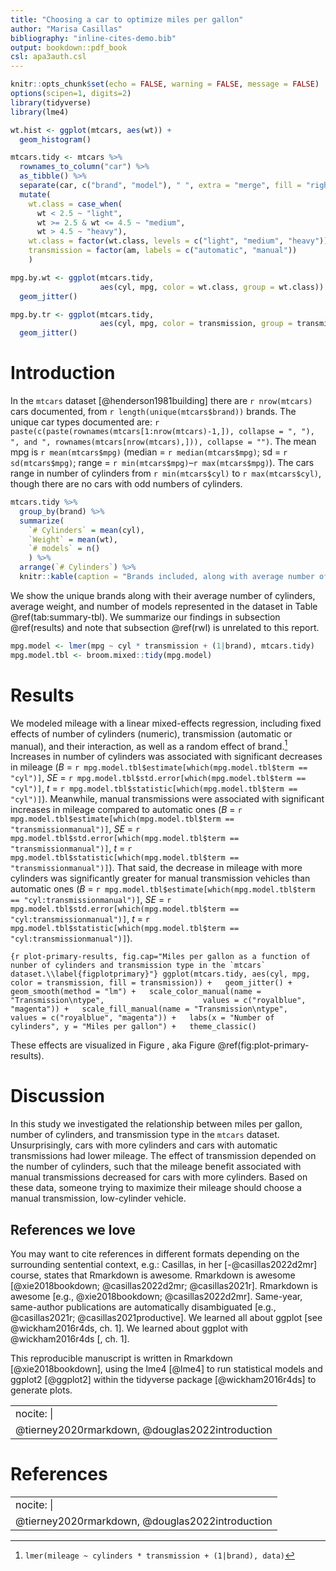 ```yaml
---
title: "Choosing a car to optimize miles per gallon"
author: "Marisa Casillas"
bibliography: "inline-cites-demo.bib"
output: bookdown::pdf_book
csl: apa3auth.csl
---
```


```r
knitr::opts_chunk$set(echo = FALSE, warning = FALSE, message = FALSE)
options(scipen=1, digits=2)
library(tidyverse)
library(lme4)
```

```r
wt.hist <- ggplot(mtcars, aes(wt)) +
  geom_histogram()
```

```r
mtcars.tidy <- mtcars %>%
  rownames_to_column("car") %>%
  as_tibble() %>%
  separate(car, c("brand", "model"), " ", extra = "merge", fill = "right") %>%
  mutate(
    wt.class = case_when(
      wt < 2.5 ~ "light",
      wt >= 2.5 & wt <= 4.5 ~ "medium",
      wt > 4.5 ~ "heavy"),
    wt.class = factor(wt.class, levels = c("light", "medium", "heavy")),
    transmission = factor(am, labels = c("automatic", "manual"))
    )
```

```r
mpg.by.wt <- ggplot(mtcars.tidy,
                    aes(cyl, mpg, color = wt.class, group = wt.class)) +
  geom_jitter()

mpg.by.tr <- ggplot(mtcars.tidy,
                    aes(cyl, mpg, color = transmission, group = transmission)) +
  geom_jitter()
```

# Introduction

In the `mtcars` dataset [@henderson1981building] there are `r nrow(mtcars)` cars documented, from `r length(unique(mtcars$brand))` brands. The unique car types documented are: `r paste(c(paste(rownames(mtcars[1:nrow(mtcars)-1,]), collapse = ", "), ", and ", rownames(mtcars[nrow(mtcars),])), collapse = "")`. The mean mpg is `r mean(mtcars$mpg)` (median = `r median(mtcars$mpg)`; sd = `r sd(mtcars$mpg)`; range = `r min(mtcars$mpg)`--`r max(mtcars$mpg)`). The cars range in number of cylinders from `r min(mtcars$cyl)` to `r max(mtcars$cyl)`, though there are no cars with odd numbers of cylinders.

```r
mtcars.tidy %>%
  group_by(brand) %>%
  summarize(
    `# Cylinders` = mean(cyl),
    `Weight` = mean(wt),
    `# models` = n()
    ) %>%
  arrange(`# Cylinders`) %>%
  knitr::kable(caption = "Brands included, along with average number of cylinders and average weight among the number of models included for each brand.")
```

We show the unique brands along with their average number of cylinders, average weight, and number of models represented in the dataset in Table \@ref(tab:summary-tbl). We summarize our findings in subsection \@ref(results) and note that subsection \@ref(rwl) is unrelated to this report.

```r
mpg.model <- lmer(mpg ~ cyl * transmission + (1|brand), mtcars.tidy)
mpg.model.tbl <- broom.mixed::tidy(mpg.model)
```


# Results

We modeled mileage with a linear mixed-effects regression, including fixed effects of number of cylinders (numeric), transmission (automatic or manual), and their interaction, as well as a random effect of brand.^[`lmer(mileage ~ cylinders * transmission + (1|brand), data)`] Increases in number of cylinders was associated with significant decreases in mileage (_B_ = `r mpg.model.tbl$estimate[which(mpg.model.tbl$term == "cyl")]`, _SE_ = `r mpg.model.tbl$std.error[which(mpg.model.tbl$term == "cyl")]`, _t_ = `r mpg.model.tbl$statistic[which(mpg.model.tbl$term == "cyl")]`). Meanwhile, manual transmissions were associated with significant increases in mileage compared to automatic ones (_B_ = `r mpg.model.tbl$estimate[which(mpg.model.tbl$term == "transmissionmanual")]`, _SE_ = `r mpg.model.tbl$std.error[which(mpg.model.tbl$term == "transmissionmanual")]`, _t_ = `r mpg.model.tbl$statistic[which(mpg.model.tbl$term == "transmissionmanual")]`). That said, the decrease in mileage with more cylinders was significantly greater for manual transmission vehicles than automatic ones (_B_ = `r mpg.model.tbl$estimate[which(mpg.model.tbl$term == "cyl:transmissionmanual")]`, _SE_ = `r mpg.model.tbl$std.error[which(mpg.model.tbl$term == "cyl:transmissionmanual")]`, _t_ = `r mpg.model.tbl$statistic[which(mpg.model.tbl$term == "cyl:transmissionmanual")]`).

```{r plot-primary-results, fig.cap="Miles per gallon as a function of nunber of cylinders and transmission type in the `mtcars` dataset.\\label{figplotprimary}"}
ggplot(mtcars.tidy, aes(cyl, mpg, color = transmission, fill = transmission)) +
  geom_jitter() +
  geom_smooth(method = "lm") +
  scale_color_manual(name = "Transmission\ntype",
                     values = c("royalblue", "magenta")) +
  scale_fill_manual(name = "Transmission\ntype",
                    values = c("royalblue", "magenta")) +
  labs(x = "Number of cylinders", y = "Miles per gallon") +
  theme_classic()
```

These effects are visualized in Figure \ref{figplotprimary}, aka Figure \@ref(fig:plot-primary-results).

# Discussion

In this study we investigated the relationship between miles per gallon, number of cylinders, and transmission type in the `mtcars` dataset. Unsurprisingly, cars with more cylinders and cars with automatic transmissions had lower mileage. The effect of transmission depended on the number of cylinders, such that the mileage benefit associated with manual transmissions decreased for cars with more cylinders. Based on these data, someone trying to maximize their mileage should choose a manual transmission, low-cylinder vehicle.

## References we love {#rwl}

You may want to cite references in different formats depending on the surrounding sentential context, e.g.: Casillas, in her [-@casillas2022d2mr] course, states that Rmarkdown is awesome. Rmarkdown is awesome [@xie2018bookdown; @casillas2022d2mr; @casillas2021r]. Rmarkdown is awesome [e.g., @xie2018bookdown; @casillas2022d2mr]. Same-year, same-author publications are automatically disambiguated [e.g., @casillas2021r; @casillas2021productive]. We learned all about ggplot [see @wickham2016r4ds, ch. 1]. We learned about ggplot with @wickham2016r4ds [, ch. 1].

This reproducible manuscript is written in Rmarkdown [@xie2018bookdown], using the lme4 [@lme4] to run statistical models and ggplot2 [@ggplot2] within the tidyverse package [@wickham2016r4ds] to generate plots.

---
nocite: |
  @tierney2020rmarkdown, @douglas2022introduction
---

# References

<div id="refs"></div>

---
nocite: |
  @tierney2020rmarkdown, @douglas2022introduction
---

